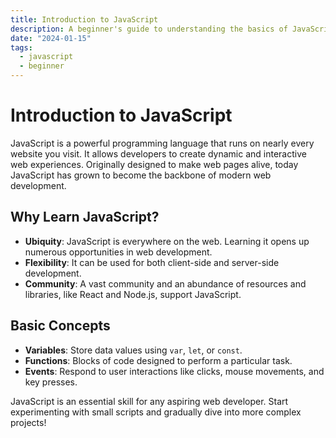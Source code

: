 ```yaml
---
title: Introduction to JavaScript
description: A beginner's guide to understanding the basics of JavaScript.
date: "2024-01-15"
tags:
  - javascript
  - beginner
---
```


# Introduction to JavaScript

JavaScript is a powerful programming language that runs on nearly every website you visit. It allows developers to create dynamic and interactive web experiences. Originally designed to make web pages alive, today JavaScript has grown to become the backbone of modern web development.

## Why Learn JavaScript?

- **Ubiquity**: JavaScript is everywhere on the web. Learning it opens up numerous opportunities in web development.
- **Flexibility**: It can be used for both client-side and server-side development.
- **Community**: A vast community and an abundance of resources and libraries, like React and Node.js, support JavaScript.

## Basic Concepts

- **Variables**: Store data values using `var`, `let`, or `const`.
- **Functions**: Blocks of code designed to perform a particular task.
- **Events**: Respond to user interactions like clicks, mouse movements, and key presses.

JavaScript is an essential skill for any aspiring web developer. Start experimenting with small scripts and gradually dive into more complex projects!
